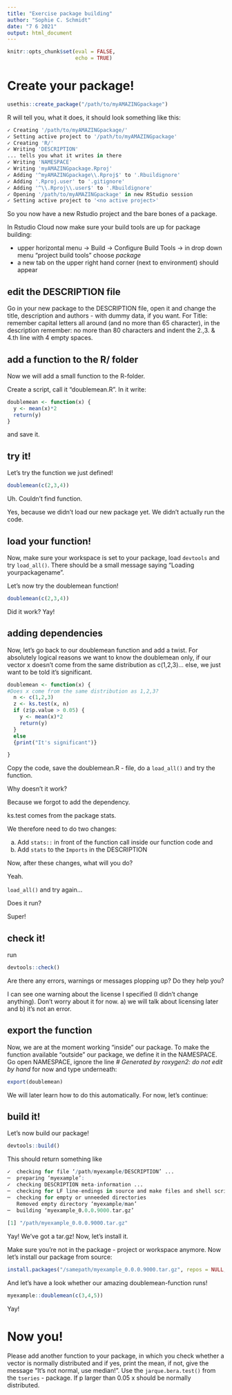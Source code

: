 ```yaml
---
title: "Exercise package building"
author: "Sophie C. Schmidt"
date: "7 6 2021"
output: html_document
---
```


```r
knitr::opts_chunk$set(eval = FALSE,
                      echo = TRUE)
```

# Create your package!

```r
usethis::create_package("/path/to/myAMAZINGpackage")
```

R will tell you, what it does, it should look something like this: 

```r
✓ Creating '/path/to/myAMAZINGpackage/'
✓ Setting active project to '/path/to/myAMAZINGpackage'
✓ Creating 'R/'
✓ Writing 'DESCRIPTION'
... tells you what it writes in there
✓ Writing 'NAMESPACE'
✓ Writing 'myAMAZINGpackage.Rproj'
✓ Adding '^myAMAZINGpackage\\.Rproj$' to '.Rbuildignore'
✓ Adding '.Rproj.user' to '.gitignore'
✓ Adding '^\\.Rproj\\.user$' to '.Rbuildignore'
✓ Opening '/path/to/myAMAZINGpackage' in new RStudio session
✓ Setting active project to '<no active project>'
```

So you now have a new Rstudio project and the bare bones of a package.

In Rstudio Cloud now make sure your build tools are up for package building:

- upper horizontal menu -> Build -> Configure Build Tools -> in drop down menu "project build tools" choose *package*
- a new tab on the upper right hand corner (next to environment) should appear

## edit the DESCRIPTION file
Go in your new package to the DESCRIPTION file, open it and change the title, description and authors - with dummy data, if you want. For Title: remember capital letters all around (and no more than 65 character), in the description remember: no more than 80 characters and indent the 2.,3. & 4.th line with 4 empty spaces.

## add a function to the R/ folder

Now we will add a small function to the R-folder.

Create a script, call it "doublemean.R". In it write:

```r
doublemean <- function(x) {
  y <- mean(x)*2
  return(y)
}
```

and save it.

## try it!

Let's try the function we just defined!

```r
doublemean(c(2,3,4))
```

Uh. Couldn't find function.

Yes, because we didn't load our new package yet. We didn't actually run the code. 

## load your function!

Now, make sure your workspace is set to your package, load `devtools` and try `load_all()`. There should be a small message saying "Loading yourpackagename".

Let's now try the doublemean function!

```r
doublemean(c(2,3,4))
```

Did it work? Yay!


## adding dependencies

Now, let's go back to our doublemean function and add a twist. For absolutely logical reasons we want to know the doublemean only, if our vector x doesn't come from the same distribution as c(1,2,3)... else, we just want to be told it's significant.

```r
doublemean <- function(x) {
#Does x come from the same distribution as 1,2,3?
  n <- c(1,2,3)
  z <- ks.test(x, n)
  if (z$p.value > 0.05) {
    y <- mean(x)*2
    return(y)
  }
  else
  {print("It's significant")}

}

```

Copy the code, save the doublemean.R - file, do a `load_all()` and try the function.

Why doesn't it work?

Because we forgot to add the dependency.

ks.test comes from the package stats.

We therefore need to do two changes:

a) Add `stats::` in front of the function call inside our function code and
b) Add `stats` to the `Imports` in the DESCRIPTION


Now, after these changes, what will you do?

Yeah.

`load_all()` and try again...

Does it run?

Super!

## check it!
run 
```r
devtools::check()
```
Are there any errors, warnings or messages plopping up?
Do they help you?

I can see one warning about the license I specified (I didn't change anything). Don't worry about it for now. a) we will talk about licensing later and b) it's not an error.

## export the function

Now, we are at the moment working "inside" our package. To make the function available "outside" our package, we define it in the NAMESPACE.
Go open NAMESPACE, ignore the line *# Generated by roxygen2: do not edit by hand* for now and type underneath:

```r
export(doublemean)
```

We will later learn how to do this automatically. For now, let's continue:

## build it!
Let's now build our package! 

```r
devtools::build()
```

This should return something like

```r
✓  checking for file ‘/path/myexample/DESCRIPTION’ ...
─  preparing ‘myexample’:
✓  checking DESCRIPTION meta-information ... 
─  checking for LF line-endings in source and make files and shell scripts
─  checking for empty or unneeded directories
   Removed empty directory ‘myexample/man’
─  building ‘myexample_0.0.0.9000.tar.gz’
   
[1] "/path/myexample_0.0.0.9000.tar.gz"
```

Yay! We've got a tar.gz! Now, let's install it. 

Make sure you're not in the package - project or workspace anymore. Now let's install our package from source:
```r
install.packages("/samepath/myexample_0.0.0.9000.tar.gz", repos = NULL, type="source")
```

And let's have a look whether our amazing doublemean-function runs!
```r
myexample::doublemean(c(3,4,5))
```

Yay!


# Now you!

Please add another function to your package, in which you check whether a vector is normally distributed and if yes, print the mean, if not, give the message "It's not normal, use median!". Use the `jarque.bera.test()` from the `tseries` - package. If p larger than 0.05 x should be normally distributed.



